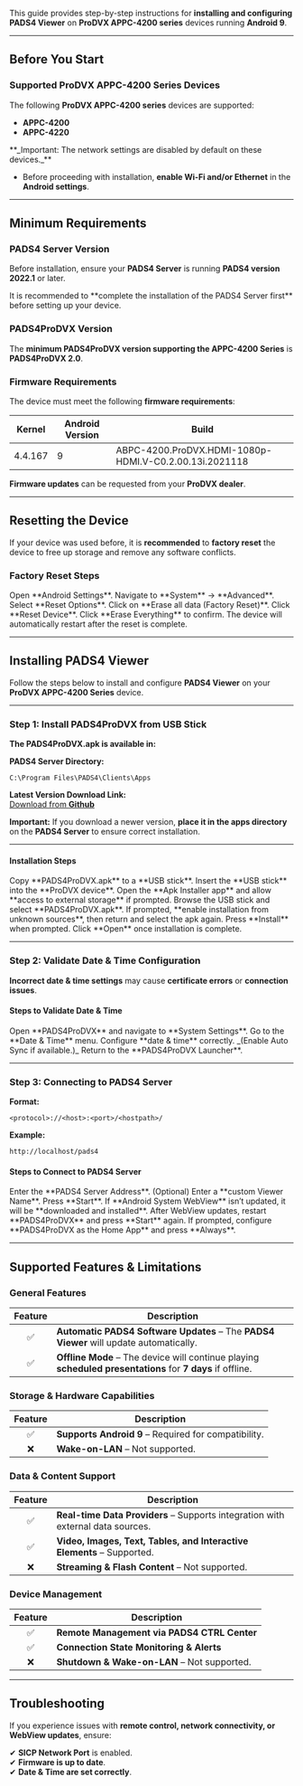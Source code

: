 This guide provides step-by-step instructions for **installing and configuring PADS4 Viewer** on **ProDVX APPC-4200 series** devices running **Android 9**.

---

## **Before You Start**

### **Supported ProDVX APPC-4200 Series Devices**

The following **ProDVX APPC-4200 series** devices are supported:

- **APPC-4200**
- **APPC-4220**

<Warning>
  **_Important: The network settings are disabled by default on these devices._**

  - Before proceeding with installation, **enable Wi-Fi and/or Ethernet** in the **Android settings**.
</Warning>

---

## **Minimum Requirements**

### **PADS4 Server Version**

Before installation, ensure your **PADS4 Server** is running **PADS4 version 2022.1** or later.

<Note>
  It is recommended to **complete the installation of the PADS4 Server first** before setting up your device.
</Note>

### **PADS4ProDVX Version**

The **minimum PADS4ProDVX version supporting the APPC-4200 Series** is **PADS4ProDVX 2.0**.

### **Firmware Requirements**

The device must meet the following **firmware requirements**:

| **Kernel** | **Android Version** | **Build**                                              |
| ---------- | ------------------- | ------------------------------------------------------ |
| 4.4.167    | 9                   | ABPC-4200.ProDVX.HDMI-1080p-HDMI.V-C0.2.00.13i.2021118 |

**Firmware updates** can be requested from your **ProDVX dealer**.

---

## **Resetting the Device**

If your device was used before, it is **recommended** to **factory reset** the device to free up storage and remove any software conflicts.

### **Factory Reset Steps**

<Steps>
  <Step title="Step One">
    Open **Android Settings**.
  </Step>
  <Step title="Step Two">
    Navigate to **System** → **Advanced**.
  </Step>
  <Step title="Step Three">
    Select **Reset Options**.
  </Step>
  <Step title="Step Four">
    Click on **Erase all data (Factory Reset)**.
  </Step>
  <Step title="Step Five">
    Click **Reset Device**.
  </Step>
  <Step title="Step Six">
    Click **Erase Everything** to confirm.
  </Step>
</Steps>

<Note>
   The device will automatically restart after the reset is complete.
</Note>

---

## **Installing PADS4 Viewer**

Follow the steps below to install and configure **PADS4 Viewer** on your **ProDVX APPC-4200 Series** device.

---

### **Step 1: Install PADS4ProDVX from USB Stick**

**The PADS4ProDVX.apk is available in:**

**PADS4 Server Directory:**

```
C:\Program Files\PADS4\Clients\Apps
```

**Latest Version Download Link:**\
[Download from **Github**](https://github.com/PADS4/PADS4-Viewer-ProDVX-x-series/releases/latest)

**Important:** If you download a newer version, **place it in the apps directory** on the **PADS4 Server** to ensure correct installation.

---

#### **Installation Steps**

<Steps>
  <Step title="Step One">
    Copy **PADS4ProDVX.apk** to a **USB stick**.
  </Step>
  <Step title="Step Two">
    Insert the **USB stick** into the **ProDVX device**.
  </Step>
  <Step title="Step Three">
    Open the **Apk Installer app** and allow **access to external storage** if prompted.
  </Step>
  <Step title="Step Four">
    Browse the USB stick and select **PADS4ProDVX.apk**.
  </Step>
  <Step title="Step Five">
    If prompted, **enable installation from unknown sources**, then return and select the apk again.
  </Step>
  <Step title="Step Six">
    Press **Install** when prompted.
  </Step>
  <Step title="Step Seven">
    Click **Open** once installation is complete.
  </Step>
</Steps>

---

### **Step 2: Validate Date & Time Configuration**

**Incorrect date & time settings** may cause **certificate errors** or **connection issues**.

#### **Steps to Validate Date & Time**

<Steps>
  <Step title="Step One">
    Open **PADS4ProDVX** and navigate to **System Settings**.
  </Step>
  <Step title="Step Two">
    Go to the **Date & Time** menu.
  </Step>
  <Step title="Step Three">
    Configure **date & time** correctly. _(Enable Auto Sync if available.)_
  </Step>
  <Step title="Step Four">
    Return to the **PADS4ProDVX Launcher**.
  </Step>
</Steps>

---

### **Step 3: Connecting to PADS4 Server**

**Format:**

```
<protocol>://<host>:<port>/<hostpath>/
```

**Example:**

```
http://localhost/pads4
```

#### **Steps to Connect to PADS4 Server**

<Steps>
  <Step title="Step One">
    Enter the **PADS4 Server Address**.
  </Step>
  <Step title="Step Two">
    (Optional) Enter a **custom Viewer Name**.
  </Step>
  <Step title="Step Three">
    Press **Start**.
  </Step>
  <Step title="Step Four">
    If **Android System WebView** isn’t updated, it will be **downloaded and installed**.
  </Step>
  <Step title="Step Five">
    After WebView updates, restart **PADS4ProDVX** and press **Start** again.
  </Step>
  <Step title="Step Six">
    If prompted, configure **PADS4ProDVX as the Home App** and press **Always**.
  </Step>
</Steps>

---

## **Supported Features & Limitations**

### **General Features**

| Feature | Description                                                                                                |
| :-----: | ---------------------------------------------------------------------------------------------------------- |
| ✅       | **Automatic PADS4 Software Updates** – The **PADS4 Viewer** will update automatically.                     |
| ✅       | **Offline Mode** – The device will continue playing **scheduled presentations** for **7 days** if offline. |

### **Storage & Hardware Capabilities**

| Feature | Description                                          |
| :-----: | ---------------------------------------------------- |
| ✅       | **Supports Android 9** – Required for compatibility. |
| ❌       | **Wake-on-LAN** – Not supported.                     |

### **Data & Content Support**

| Feature | Description                                                                     |
| :-----: | ------------------------------------------------------------------------------- |
| ✅       | **Real-time Data Providers** – Supports integration with external data sources. |
| ✅       | **Video, Images, Text, Tables, and Interactive Elements** – Supported.          |
| ❌       | **Streaming & Flash Content** – Not supported.                                  |

### **Device Management**

| Feature | Description                                 |
| :-----: | ------------------------------------------- |
| ✅       | **Remote Management via PADS4 CTRL Center** |
| ✅       | **Connection State Monitoring & Alerts**    |
| ❌       | **Shutdown & Wake-on-LAN** – Not supported. |

---

## **Troubleshooting**

If you experience issues with **remote control, network connectivity, or WebView updates**, ensure:

✔ **SICP Network Port** is enabled.\
✔ **Firmware is up to date**.\
✔ **Date & Time are set correctly**.